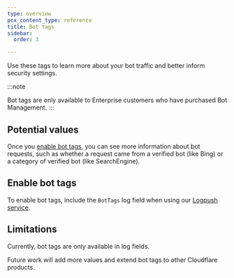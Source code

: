 ```yaml
---
type: overview
pcx_content_type: reference
title: Bot tags
sidebar:
  order: 3

---
```



<Render file="bot-tags" />

Use these tags to learn more about your bot traffic and better inform security settings.

:::note

Bot tags are only available to Enterprise customers who have purchased Bot Management. 
:::

## Potential values

Once you [enable bot tags](#enable-bot-tags), you can see more information about bot requests, such as whether a request came from a verified bot (like Bing) or a category of verified bot (like SearchEngine).

<Render file="bot-tags-values" />

## Enable bot tags

To enable bot tags, include the `BotTags` log field when using our [Logpush service](/logs/logpush/).

## Limitations

Currently, bot tags are only available in log fields.

Future work will add more values and extend bot tags to other Cloudflare products.
